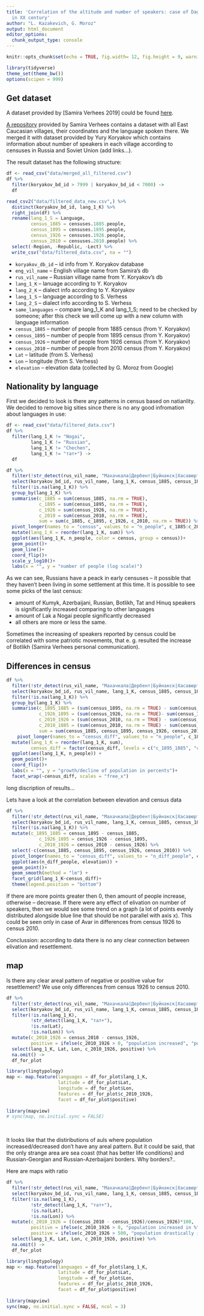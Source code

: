 ```yaml
---
title: 'Correlation of the altitude and number of speakers: case of Daghestan resettlement
  in XX century'
author: "L. Kazakevich, G. Moroz"
output: html_document
editor_options: 
  chunk_output_type: console
---
```


```r
knitr::opts_chunk$set(echo = TRUE, fig.width= 12, fig.height = 9, warning = FALSE, message = FALSE)
```

```r
library(tidyverse)
theme_set(theme_bw())
options(scipen = 999)
```


## Get dataset

A dataset provided by [Samira Verhees 2019] could be found [here](https://github.com/sverhees/master_villages). 

[A repository](https://github.com/sverhees/master_villages) provided by Samira Verhees contains a dataset with all East Caucasian villages, their coordinates and the language spoken there. We merged it with dataset provided by Yury Koryakov which contains information about number of speakers in each village according to censuses in Russia and Soviet Union (add links...).

The result dataset has the following structure:

```r
df <- read_csv("data/merged_all_filtered.csv")
df %>% 
  filter(koryakov_bd_id > 7999 | koryakov_bd_id < 7000) ->
  df

read_csv2("data/filtered_data_new.csv",) %>% 
  distinct(koryakov_bd_id, lang_1_K) %>% 
  right_join(df) %>%  
  rename(lang_1_S = Language,
         census_1885 = censuses.1885.people,
         census_1895 = censuses.1895.people,
         census_1926 = censuses.1926.people,
         census_2010 = censuses.2010.people) %>% 
  select(-Region, -Republic, -Lect) %>% 
  write_csv("data/filtered_data.csv", na = "")
```

* `koryakov_db_id` -- id info from Y. Koryakov database
* `eng_vil_name` -- English village name from Samira's db
* `rus_vil_name` -- Russian village name from Y. Koryakov's db
* `lang_1_K` -- lanuage according to Y. Koryakov
* `lang_2_K` -- dialect info according to Y. Koryakov
* `lang_1_S` -- language according to S. Verhess
* `lang_2_S` -- dialect info according to S. Verhess
* `same_languages` -- compare  lang_1_K and lang_1_S; need to be checked by someone; after this check we will come up with a new column with language information
* `census_1885` -- number of people from 1885 census (from Y. Koryakov)
* `census_1895` -- number of people from 1895 census (from Y. Koryakov)
* `census_1926` -- number of people from 1926 census (from Y. Koryakov)
* `census_2010` -- number of people from 2010 census (from Y. Koryakov)
* `Lat` -- latitude (from S. Verhess)
* `Lon` -- longitude (from S. Verhess)
* `elevation` -- elevation data (collected by G. Moroz from Google)

## Nationality by language

First we decided to look is there any patterns in census based on natianlity. We decided to remove big sities since there is no any good infromation about languages in use:

```r
df <- read_csv("data/filtered_data.csv")
df %>% 
  filter(lang_1_K != "Nogai",
         lang_1_K != "Russian",
         lang_1_K != "Chechen",
         lang_1_K != "тат+") ->
  df

df %>% 
  filter(!str_detect(rus_vil_name, "Махачкала|Дербент|Буйнакск|Хасавюрт|Каспийск|Избербаш|Кизляр|Кизилюрт|Дагестанские Огни|Южно-Сухокумск")) %>%  # remove big cities
  select(koryakov_bd_id, rus_vil_name, lang_1_K, census_1885, census_1895, census_1926, census_2010) %>% 
  filter(!is.na(lang_1_K)) %>% 
  group_by(lang_1_K) %>% 
  summarise(c_1885 = sum(census_1885, na.rm = TRUE),
            c_1895 = sum(census_1895, na.rm = TRUE),
            c_1926 = sum(census_1926, na.rm = TRUE),
            c_2010 = sum(census_2010, na.rm = TRUE),
            sum = sum(c_1885, c_1895, c_1926, c_2010, na.rm = TRUE)) %>% 
  pivot_longer(names_to = "census", values_to = "n_people", c_1885:c_2010) %>% 
  mutate(lang_1_K = reorder(lang_1_K, sum)) %>% 
  ggplot(aes(lang_1_K, n_people, color = census, group = census))+
  geom_point()+
  geom_line()+
  coord_flip()+
  scale_y_log10()+
  labs(x = "", y = "number of people (log scale)")
```

As we can see, Russians have a peack in early censuses -- it possible that they haven't been living in some settlement at this time. It is possible to see some picks of the last census:

* amount of Kumyk, Azerbaijani, Russian, Botlikh, Tat and Hinuq speakers is significantly increased comparing to other languages
* amount of Lak a Nogai people significantly decreased
* all others are more or less the same.

Sometimes the increasing of speakers reported by census could be correlated with some patriotic movements, that e. g. resulted the increase of Botlikh (Samira Verhees personal communication).

## Differences in census
```r
df %>% 
  filter(!str_detect(rus_vil_name, "Махачкала|Дербент|Буйнакск|Хасавюрт|Каспийск|Избербаш|Кизляр|Кизилюрт|Дагестанские Огни|Южно-Сухокумск")) %>%  # remove big cities
  select(koryakov_bd_id, rus_vil_name, lang_1_K, census_1885, census_1895, census_1926, census_2010) %>% 
  filter(!is.na(lang_1_K)) %>% 
  group_by(lang_1_K) %>% 
  summarise(c_1895_1885 = (sum(census_1895, na.rm = TRUE) - sum(census_1885, na.rm = TRUE))/sum(census_1885, na.rm = TRUE)*100,
            c_1926_1895 = (sum(census_1926, na.rm = TRUE)- sum(census_1895, na.rm = TRUE))/sum(census_1895, na.rm = TRUE)*100,
            c_2010_1926 = (sum(census_2010, na.rm = TRUE) - sum(census_1926, na.rm = TRUE))/sum(census_1926, na.rm = TRUE)*100,
            c_2010_1885 = (sum(census_2010, na.rm = TRUE) - sum(census_1885, na.rm = TRUE))/sum(census_1885, na.rm = TRUE)*100,
            sum = sum(census_1885, census_1895, census_1926, census_2010, na.rm = TRUE)) %>% 
    pivot_longer(names_to = "census_diff", values_to = "n_people", c_1895_1885:c_2010_1885) %>% 
  mutate(lang_1_K = reorder(lang_1_K, sum),
         census_diff = factor(census_diff, levels = c("c_1895_1885", "c_1926_1895", "c_2010_1926", "c_2010_1885"))) %>%
  ggplot(aes(lang_1_K, n_people)) +
  geom_point()+
  coord_flip()+
  labs(x = "", y = "growth/decline of population in percents")+
  facet_wrap(~census_diff, scales = "free_x")
```

long discription of results...

Lets have a look at the correlation between elevation and census data

```r
df %>% 
  filter(!str_detect(rus_vil_name, "Махачкала|Дербент|Буйнакск|Хасавюрт|Каспийск|Избербаш|Кизляр|Кизилюрт|Дагестанские Огни|Южно-Сухокумск")) %>%  # remove big cities
  select(koryakov_bd_id, rus_vil_name, lang_1_K, census_1885, census_1895, census_1926, census_2010, elevation) %>% 
  filter(!is.na(lang_1_K)) %>% 
  mutate(c_1895_1885 = census_1895 - census_1885,
            c_1926_1895 = census_1926 - census_1895,
            c_2010_1926 = census_2010 - census_1926) %>% 
  select(-c(census_1885, census_1895, census_1926, census_2010)) %>% 
  pivot_longer(names_to = "census_diff", values_to = "n_diff_people", c_1895_1885:c_2010_1926)  %>% 
  ggplot(aes(n_diff_people, elevation)) +
  geom_point()+
  geom_smooth(method = "lm") +
  facet_grid(lang_1_K~census_diff)+
  theme(legend.position = "bottom")
```

If there are more points greater then 0, then amount of people increase, otherwise -- decrease. If there were any effect of elivation on number of speakers, then we would see some trend on a graph (a lot of points evenly distributed alongside blue line that should be not parallel with axis x). This could be seen only in case of Avar in differences from census 1926 to census 2010.

Conclussion: according to data there is no any clear connection between elivation and resettlement.

## map

Is there any clear areal pattern of negative or positive value for resettlement? We use only differences from census 1926 to census 2010.

```r
df %>% 
  filter(!str_detect(rus_vil_name, "Махачкала|Дербент|Буйнакск|Хасавюрт|Каспийск|Избербаш|Кизляр|Кизилюрт|Дагестанские Огни|Южно-Сухокумск")) %>%  # remove big cities
  select(koryakov_bd_id, rus_vil_name, lang_1_K, census_1885, census_1895, census_1926, census_2010, elevation, Lat, Lon) %>% 
  filter(!is.na(lang_1_K),
         !str_detect(lang_1_K, "тат+"),
         !is.na(Lat),
         !is.na(Lon)) %>% 
  mutate(c_2010_1926 = census_2010 - census_1926,
         positive = ifelse(c_2010_1926 > 0, "population increased", "population decreased")) %>% 
  select(lang_1_K, Lat, Lon, c_2010_1926, positive) %>% 
  na.omit() ->
  df_for_plot

library(lingtypology)
map <- map.feature(languages = df_for_plot$lang_1_K,
                   latitude = df_for_plot$Lat,
                   longitude = df_for_plot$Lon,
                   features = df_for_plot$c_2010_1926,
                   facet = df_for_plot$positive)
  
library(mapview)
# sync(map, no.initial.sync = FALSE)
```

<br>

It looks like that the distiributions of auls where population increased/decreased don't have any areal pattern. But it could be said, that the only strange area are sea coast (that has better life conditions) and Russian-Georgian and Russian-Azerbaijani borders. Why borders?..


Here are maps with ratio

```r
df %>% 
  filter(!str_detect(rus_vil_name, "Махачкала|Дербент|Буйнакск|Хасавюрт|Каспийск|Избербаш|Кизляр|Кизилюрт|Дагестанские Огни|Южно-Сухокумск")) %>%  # remove big cities
  select(koryakov_bd_id, rus_vil_name, lang_1_K, census_1885, census_1895, census_1926, census_2010, elevation, Lat, Lon) %>% 
  filter(!is.na(lang_1_K),
         !str_detect(lang_1_K, "тат+"),
         !is.na(Lat),
         !is.na(Lon)) %>% 
  mutate(c_2010_1926 = ((census_2010 - census_1926)/census_1926)*100,
         positive = ifelse(c_2010_1926 > 0, "population increased in %", "population decreased in %"),
         positive = ifelse(c_2010_1926 > 500, "population drastically increased in %", positive)) %>% 
  select(lang_1_K, Lat, Lon, c_2010_1926, positive) %>% 
  na.omit() ->
  df_for_plot

library(lingtypology)
map <- map.feature(languages = df_for_plot$lang_1_K,
                   latitude = df_for_plot$Lat,
                   longitude = df_for_plot$Lon,
                   features = df_for_plot$c_2010_1926,
                   facet = df_for_plot$positive)
  
library(mapview)
sync(map, no.initial.sync = FALSE, ncol = 3)
```

